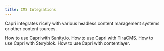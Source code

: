 ```yaml
---
title: CMS Integrations
---
```


Capri integrates nicely with various headless content management systems or other
content sources.

<TwoCols>
  <Card link="/docs/integrations/sanity" title="Sanity.io">
    How to use Capri with Sanity.io.
  </Card>
  <Card link="/docs/integrations/tinacms" title="TinaCMS">
    How to use Capri with TinaCMS.
  </Card>
  <Card link="/docs/integrations/storyblok" title="Storyblok">
    How to use Capri with Storyblok.
  </Card>
  <Card link="/docs/integrations/contentlayer" title="Contentlayer">
    How to use Capri with contentlayer.
  </Card>
</TwoCols>
